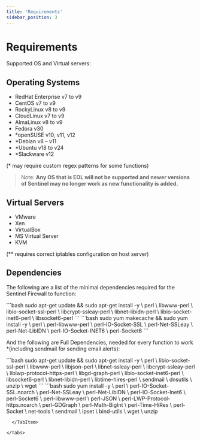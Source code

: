 ```yaml
---
title: 'Requirements'
sidebar_position: 3
---
```




# Requirements

Supported OS and Virtual servers:

## Operating Systems

- RedHat Enterprise v7 to v9
- CentOS v7 to v9
- RockyLinux v8 to v9
- CloudLinux v7 to v9
- AlmaLinux v8 to v9
- Fedora v30
- *openSUSE v10, v11, v12
- *Debian v8 – v11
- *Ubuntu v18 to v24
- *Slackware v12

(* may require custom regex patterns for some functions)

> Note: **Any OS that is EOL will not be supported and newer versions of Sentinel may no longer work as new functionality is added.**

## Virtual Servers

- VMware
- Xen
- VirtualBox
- MS Virtual Server
- KVM

(** requires correct iptables configuration on host server)


## Dependencies

The following are a list of the minimal dependencies required for the Sentinel Firewall to function:

<Tabs groupId="os" queryString>
  <TabItem value="ubuntudebian" label="Ubuntu/Debian" default>
```bash
sudo apt-get update && sudo apt-get install -y \
  perl \
  libwww-perl \
  libio-socket-ssl-perl \
  libcrypt-ssleay-perl \
  libnet-libidn-perl \
  libio-socket-inet6-perl \
  libsocket6-perl
```
  </TabItem>

  <TabItem value="centosrhel" label="CentOS/RHEL" default>
```bash
sudo yum makecache && sudo yum install -y \
  perl \
  perl-libwww-perl \
  perl-IO-Socket-SSL \
  perl-Net-SSLeay \
  perl-Net-LibIDN \
  perl-IO-Socket-INET6 \
  perl-Socket6
```
  </TabItem>

</Tabs>


And the following are Full Dependencies, needed for every function to work *(including sendmail for sending email alerts):

<Tabs groupId="os" queryString>
  <TabItem value="ubuntudebian" label="Ubuntu/Debian" default>
```bash
sudo apt-get update && sudo apt-get install -y \
  perl \
  libio-socket-ssl-perl \
  libwww-perl \
  libjson-perl \
  libnet-ssleay-perl \
  libcrypt-ssleay-perl \
  liblwp-protocol-https-perl \
  libgd-graph-perl \
  libio-socket-inet6-perl \
  libsocket6-perl \
  libnet-libidn-perl \
  libtime-hires-perl \
  sendmail \
  dnsutils \
  unzip \
  wget
```
  </TabItem>

  <TabItem value="centosrhel" label="CentOS/RHEL" default>
```bash
sudo yum install -y \
  perl \
  perl-IO-Socket-SSL.noarch \
  perl-Net-SSLeay \
  perl-Net-LibIDN \
  perl-IO-Socket-Inet6 \
  perl-Socket6 \
  perl-libwww-perl \
  perl-JSON \
  perl-LWP-Protocol-https.noarch \
  perl-GDGraph \
  perl-Math-BigInt \
  perl-Time-HiRes \
  perl-Socket \
  net-tools \
  sendmail \
  ipset \
  bind-utils \
  wget \
  unzip

```
  </TabItem>

</Tabs>

